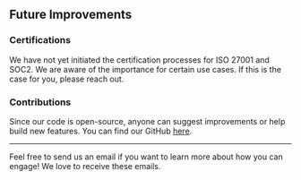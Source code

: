 ## Future Improvements 

### Certifications  
We have not yet initiated the certification processes for ISO 27001 and SOC2. 
We are aware of the importance for certain use cases. 
If this is the case for you, please reach out. 

### Contributions 

Since our code is open-source, anyone can suggest improvements or help build new features. You can find our GitHub [here](https://github.com/alkem-io). 

---

Feel free to send us an email if you want to learn more about how you can engage! We love to receive these emails. 